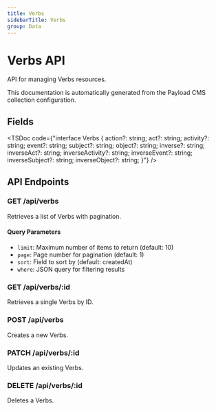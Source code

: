 ```yaml
---
title: Verbs
sidebarTitle: Verbs
group: Data
---
```



# Verbs API

API for managing Verbs resources.

<Callout type="info">
  This documentation is automatically generated from the Payload CMS collection configuration.
</Callout>


## Fields

<TSDoc code={"interface Verbs {
  action?: string;
  act?: string;
  activity?: string;
  event?: string;
  subject?: string;
  object?: string;
  inverse?: string;
  inverseAct?: string;
  inverseActivity?: string;
  inverseEvent?: string;
  inverseSubject?: string;
  inverseObject?: string;
}"} />




## API Endpoints

### GET /api/verbs
Retrieves a list of Verbs with pagination.

#### Query Parameters
- `limit`: Maximum number of items to return (default: 10)
- `page`: Page number for pagination (default: 1)
- `sort`: Field to sort by (default: createdAt)
- `where`: JSON query for filtering results

### GET /api/verbs/:id
Retrieves a single Verbs by ID.

### POST /api/verbs
Creates a new Verbs.

### PATCH /api/verbs/:id
Updates an existing Verbs.

### DELETE /api/verbs/:id
Deletes a Verbs.

